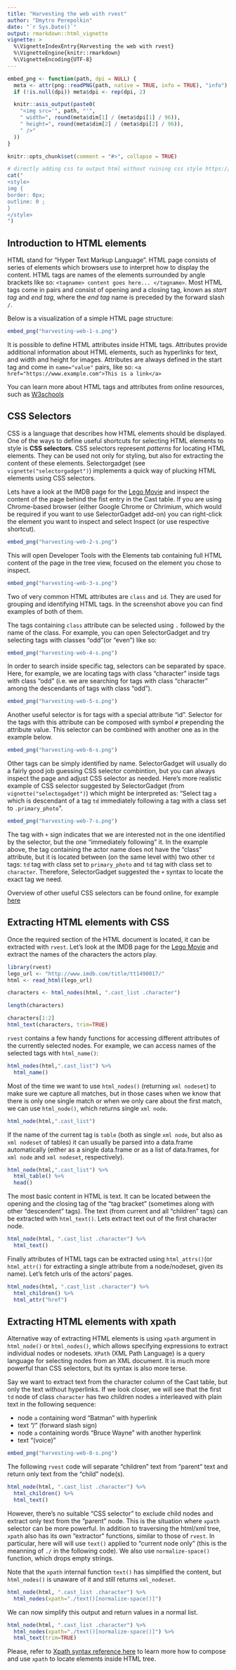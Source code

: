 ```yaml
---
title: "Harvesting the web with rvest"
author: "Dmytro Perepolkin"
date: "`r Sys.Date()`"
output: rmarkdown::html_vignette
vignette: >
  %\VignetteIndexEntry{Harvesting the web with rvest}
  %\VignetteEngine{knitr::rmarkdown}
  %\VignetteEncoding{UTF-8}
---
```


```r
embed_png <- function(path, dpi = NULL) {
  meta <- attr(png::readPNG(path, native = TRUE, info = TRUE), "info")
  if (!is.null(dpi)) meta$dpi <- rep(dpi, 2)

  knitr::asis_output(paste0(
    "<img src='", path, "'",
    " width=", round(meta$dim[1] / (meta$dpi[1] / 96)),
    " height=", round(meta$dim[2] / (meta$dpi[2] / 96)),
    " />"
  ))
}

knitr::opts_chunk$set(comment = "#>", collapse = TRUE)
```

```r
# directly adding css to output html without ruining css style https://stackoverflow.com/questions/29291633/adding-custom-css-tags-to-an-rmarkdown-html-document
cat("
<style>
img {
border: 0px;
outline: 0 ;
}
</style>
")
```


## Introduction to HTML elements

HTML stand for "Hyper Text Markup Language". HTML page consists of series of elements which browsers use to interpret how to display the content. HTML tags are names of the elements surrounded by angle brackets like so: `<tagname> content goes here... </tagname>`. Most HTML tags come in pairs and consist of opening and a closing tag, known as _start tag_ and _end tag_, where the _end tag_ name is preceded by the forward slash `/`.

Below is a visualization of a simple HTML page structure:

```r
embed_png("harvesting-web-1-s.png")
```

It is possible to define HTML attributes inside HTML tags. Attributes provide additional information about HTML elements, such as hyperlinks for text, and width and height for images. Attributes are always defined in the start tag and come in `name="value"` pairs, like so: `<a href="https://www.example.com">This is a link</a>`

You can learn more about HTML tags and attributes from online resources, such as [W3schools](https://www.w3schools.com/html/default.asp)

## CSS Selectors

CSS is a language that describes how HTML elements should be displayed. One of the ways to define useful shortcuts for selecting HTML elements to style is **CSS selectors**. CSS selectors represent *patterns* for locating HTML elements. They can be used not only for styling, but also for extracting the content of these elements. Selectorgadget (see `vignette("selectorgadget")`) implements a quick way of plucking HTML elements using CSS selectors.

Lets have a look at the IMDB page for the [Lego Movie](https://www.imdb.com/title/tt1490017/) and inspect the content of the page behind the fist entry in the Cast table. If you are using Chrome-based browser (either Google Chrome or Chrimium, which would be required if you want to use SelectorGadget add-on) you can right-click the element you want to inspect and select Inspect (or use respective shortcut). 

```r
embed_png("harvesting-web-2-s.png")
```

This will open Developer Tools with the Elements tab containing full HTML content of the page in the tree view, focused on the element you chose to inspect.

```r
embed_png("harvesting-web-3-s.png")
```

Two of very common HTML attributes are `class` and `id`. They are used for grouping and identifying HTML tags. In the screenshot above you can find examples of both of them. 

The tags containing `class` attribute can be selected using `.` followed by the name of the class. For example, you can open SelectorGadget and try selecting tags with classes "odd"(or "even") like so:

```r
embed_png("harvesting-web-4-s.png")
```

In order to search inside specific tag, selectors can be separated by space. Here, for example, we are locating tags with class "character" inside tags with class "odd" (i.e. we are searching for tags with class "character" among the descendants of tags with class "odd").

```r
embed_png("harvesting-web-5-s.png")
```

Another useful selector is for tags with a special attribute "id". Selector for the tags with this attribute can be composed with symbol `#` prepending the attribute value. This selector can be combined with another one as in the example below.

```r
embed_png("harvesting-web-6-s.png")
```

Other tags can be simply identified by name. SelectorGadget will usually do a fairly good job guessing CSS selector combintion, but you can always inspect the page and adjust CSS selector as needed. Here's more realistic example of CSS selector suggested by SelectorGadget (from `vignette("selectogadget")`) which might be interpreted as: "Select tag `a` which is descendant of a tag `td` immediately following a tag with a class set to `.primary_photo`".

```r
embed_png("harvesting-web-7-s.png")
```

The tag with `+` sign indicates that we are interested not in the one identified by the selector, but the one "immediately following" it. In the example above, the tag containing the actor name does not have the "class" attribute, but it is located between (on the same level with) two other `td` tags: `td` tag with class set to `primary_photo` and `td` tag with class set to `character`. Therefore, SelectorGadget suggested the `+` syntax to locate the exact tag we need.

Overview of other useful CSS selectors can be found online, for example [here](https://www.w3schools.com/cssref/css_selectors.asp)

## Extracting HTML elements with CSS

Once the required section of the HTML document is located, it can be extracted with `rvest`. Let's look at the IMDB page for the [Lego Movie](https://www.imdb.com/title/tt1490017/) and extract the names of the characters the actors play. 

```r
library(rvest)
lego_url <- "http://www.imdb.com/title/tt1490017/"
html <- read_html(lego_url)

characters <- html_nodes(html, ".cast_list .character")

length(characters)

characters[1:2]
html_text(characters, trim=TRUE)
```

`rvest` contains a few handy functions for accessing different attributes of the currently selected nodes. For example, we can access names of the selected tags with `html_name()`:
```r
html_nodes(html,".cast_list") %>% 
  html_name()
```
Most of the time we want to use `html_nodes()` (returning `xml nodeset`) to make sure we capture all matches, but in those cases when we know that there is only one single match or when we only care about the first match, we can use `html_node()`, which returns single `xml node`.

```r
html_node(html,".cast_list")
```

If the name of the current tag is `table` (both as single `xml node`, but also as `xml nodeset` of tables) it can usually be parsed into a data.frame automatically (either as a single data.frame or as a list of data.frames, for `xml node` and `xml nodeset`, respectively).

```r
html_node(html,".cast_list") %>% 
  html_table() %>% 
  head()
```

The most basic content in HTML is text. It can be located between the opening and the closing tag of the "tag bracket" (sometimes along with other "descendent" tags). The text (from current and all "children" tags) can be extracted with `html_text()`. Lets extract text out of the first character node.

```r
html_node(html, ".cast_list .character") %>% 
  html_text()
```

Finally attributes of HTML tags can be extracted using `html_attrs()`(or `html_attr()` for extracting a single attribute from a node/nodeset, given its name). Let's fetch urls of the actors' pages.

```r
html_nodes(html, ".cast_list .character") %>% 
  html_children() %>% 
  html_attr("href")
```

## Extracting HTML elements with xpath

Alternative way of extracting HTML elements is using `xpath` argument in `html_node()` or `html_nodes()`, which allows specifying expressions to extract individual nodes or nodesets. `XPath` (XML Path Language) is a query language for selecting nodes from an XML document. It is much more powerful than CSS selectors, but its syntax is also more terse.

Say we want to extract text from the character column of the Cast table, but only the text without hyperlinks. If we look closer, we will see that the first `td` node of class `character` has two children nodes `a` interleaved with plain text in the following sequence:

- node `a` containing word "Batman" with hyperlink
- text "/" (forward slash sign)
- node `a` containing words "Bruce Wayne" with another hyperlink
- text "(voice)"

```r
embed_png("harvesting-web-8-s.png")
```

The following `rvest` code will separate "children" text from "parent" text and return only text from the "child" node(s).

```r
html_node(html, ".cast_list .character") %>% 
  html_children() %>% 
  html_text()
```

However, there's no suitable "CSS selector" to exclude child nodes and extract only text from the "parent" node. This is the situation where `xpath` selector can be more powerful. In addition to traversing the html/xml tree, `xpath` also has its own "extractor" functions, similar to those of `rvest`. In particular, here will will use `text()` applied to "current node only" (this is the meanning of `./` in the following code). We also use `normalize-space()` function, which drops empty strings.

Note that the `xpath` internal function `text()` has simplified the content, but `html_nodes()` is unaware of it and still returns `xml_nodeset`.

```r
html_node(html, ".cast_list .character") %>% 
  html_nodes(xpath="./text()[normalize-space()]")
```

We can now simplify this output and return values in a normal list.
```r
html_node(html, ".cast_list .character") %>% 
  html_nodes(xpath="./text()[normalize-space()]") %>% 
  html_text(trim=TRUE)
```

Please, refer to [Xpath syntax reference here](https://www.w3schools.com/xml/xpath_syntax.asp) to learn more how to compose and use `xpath` to locate elements inside HTML tree. 
